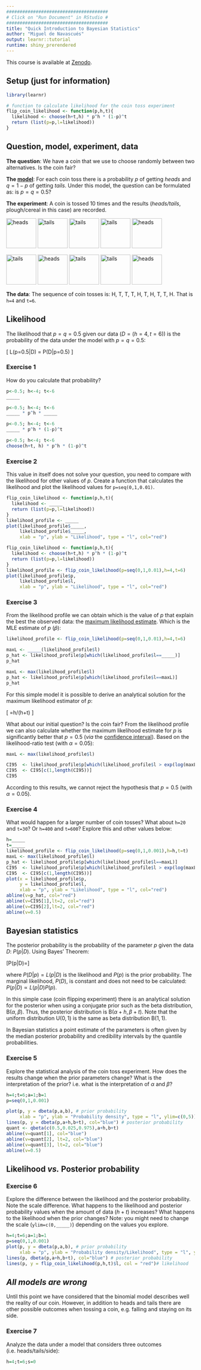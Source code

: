 ```yaml
---
######################################
# Click on "Run Document" in RStudio #
######################################
title: "Quick Introduction to Bayesian Statistics"
author: "Miguel de Navascués"
output: learnr::tutorial
runtime: shiny_prerendered
---
```


This course is available at [Zenodo](http://doi.org/10.5281/zenodo.1435503).



## Setup (just for information)

```r
library(learnr)

# function to calculate likelihood for the coin toss experiment
flip_coin_likelihood <- function(p,h,t){
  likelihood <- choose(h+t,h) * p^h * (1-p)^t
  return (list(p=p,l=likelihood))
}
```


## Question, model, experiment, data

**The question**: We have a coin that we use to choose randomly between two alternatives. Is the coin fair?

**The [model](http://en.wikipedia.org/wiki/Bernoulli_trial)**: For each coin toss there is a probability $p$ of getting *heads* and $q=1-p$ of getting *tails*. Under this model, the question can be formulated as: is $p=q=0.5$?

**The experiment**: A coin is tossed 10 times and the results (*heads/tails*, plough/cereal in this case) are recorded.

<img src="https://upload.wikimedia.org/wikipedia/commons/thumb/6/64/10_lire_1975_O.jpg/240px-10_lire_1975_O.jpg" alt="heads" style="height: 80px; width:80px;"/>
<img src="https://upload.wikimedia.org/wikipedia/commons/thumb/5/5d/10_lire_1975_R.jpg/240px-10_lire_1975_R.jpg" alt="tails" style="height: 80px; width:80px;"/>
<img src="https://upload.wikimedia.org/wikipedia/commons/thumb/5/5d/10_lire_1975_R.jpg/240px-10_lire_1975_R.jpg" alt="tails" style="height: 80px; width:80px;"/>
<img src="https://upload.wikimedia.org/wikipedia/commons/thumb/5/5d/10_lire_1975_R.jpg/240px-10_lire_1975_R.jpg" alt="tails" style="height: 80px; width:80px;"/>
<img src="https://upload.wikimedia.org/wikipedia/commons/thumb/6/64/10_lire_1975_O.jpg/240px-10_lire_1975_O.jpg" alt="heads" style="height: 80px; width:80px;"/>

<img src="https://upload.wikimedia.org/wikipedia/commons/thumb/5/5d/10_lire_1975_R.jpg/240px-10_lire_1975_R.jpg" alt="tails" style="height: 80px; width:80px;"/>
<img src="https://upload.wikimedia.org/wikipedia/commons/thumb/6/64/10_lire_1975_O.jpg/240px-10_lire_1975_O.jpg" alt="heads" style="height: 80px; width:80px;"/>
<img src="https://upload.wikimedia.org/wikipedia/commons/thumb/5/5d/10_lire_1975_R.jpg/240px-10_lire_1975_R.jpg" alt="tails" style="height: 80px; width:80px;"/>
<img src="https://upload.wikimedia.org/wikipedia/commons/thumb/5/5d/10_lire_1975_R.jpg/240px-10_lire_1975_R.jpg" alt="tails" style="height: 80px; width:80px;"/>
<img src="https://upload.wikimedia.org/wikipedia/commons/thumb/6/64/10_lire_1975_O.jpg/240px-10_lire_1975_O.jpg" alt="heads" style="height: 80px; width:80px;"/>

**The data**: The sequence of coin tosses is: H, T, T, T, H, T, H, T, T, H. That is `h=4` and `t=6`.

## Likelihood

The likelihood that $p=q=0.5$ given our data ($D=(h=4,t=6)$) is the probability of the data under the model with $p=q=0.5$:

\[ L(p=0.5|D) = P(D|p=0.5) \]

### Exercise 1

How do you calculate that probability?

```r
p<-0.5; h<-4; t<-6 
_____
```

```r
p<-0.5; h<-4; t<-6 
_____ * p^h * _____ 
```

```r
p<-0.5; h<-4; t<-6 
_____ * p^h * (1-p)^t 
```

```r
p<-0.5; h<-4; t<-6 
choose(h+t, h) * p^h * (1-p)^t
```

### Exercise 2

This value in itself does not solve your question, you need to compare with the likelihood for other values of $p$. Create a function that calculates the likelihood and plot the likelihood values for `p=seq(0,1,0.01)`. 

```r
flip_coin_likelihood <- function(p,h,t){
  likelihood <- _____
  return (list(p=p,l=likelihood))
}
likelihood_profile <- _____
plot(likelihood_profile$_____,
     likelihood_profile$_____,
     xlab = "p", ylab = "Likelihood", type = "l", col="red")
```

```r
flip_coin_likelihood <- function(p,h,t){
  likelihood <- choose(h+t,h) * p^h * (1-p)^t
  return (list(p=p,l=likelihood))
}
likelihood_profile <- flip_coin_likelihood(p=seq(0,1,0.01),h=4,t=6)
plot(likelihood_profile$p,
     likelihood_profile$l,
     xlab = "p", ylab = "Likelihood", type = "l", col="red")
```

### Exercise 3

From the likelihood profile we can obtain which is the value of $p$ that explain the best the observed data: the [maximum likelihood estimate](http://en.wikipedia.org/wiki/Maximum_likelihood_estimation). Which is the MLE estimate  of $p$ ($\hat{p}$):


```r
likelihood_profile <- flip_coin_likelihood(p=seq(0,1,0.01),h=4,t=6)
```

```r
maxL <- _____(likelihood_profile$l)
p_hat <- likelihood_profile$p[which(likelihood_profile$l==_____)]
p_hat
```

```r
maxL <- max(likelihood_profile$l)
p_hat <- likelihood_profile$p[which(likelihood_profile$l==maxL)]
p_hat
```


For this simple model it is possible to derive an analytical solution for the maximum likelihood estimator of $p$:

\[ \hat{p}=h/(h+t) \]

What about our initial question? Is the coin fair? From the likelihood profile we can also calculate whether the maximum likelihood estimate for $p$ is significantly better that $p=0.5$ (*via* the [confidence interval](http://en.wikipedia.org/wiki/Confidence_interval#Methods_of_derivation)). Based on the likelihood-ratio test (with $\alpha=0.05$):

```r
maxL <- max(likelihood_profile$l)
```

```r
CI95  <- likelihood_profile$p[which(likelihood_profile$l > exp(log(maxL)-1.92))]
CI95  <- CI95[c(1,length(CI95))]
CI95
```

According to this results, we cannot reject the hypothesis that $p=0.5$ (with $\alpha=0.05$). 

### Exercise 4

What would happen for a larger number of coin tosses? What about `h=20` and `t=30`? Or `h=400` and `t=600`? Explore this and other values below:

```r
h=_____
t=_____
likelihood_profile <- flip_coin_likelihood(p=seq(0,1,0.001),h=h,t=t)
maxL <- max(likelihood_profile$l)
p_hat <- likelihood_profile$p[which(likelihood_profile$l==maxL)]
CI95  <- likelihood_profile$p[which(likelihood_profile$l > exp(log(maxL)-1.92))]
CI95  <- CI95[c(1,length(CI95))]
plot(x = likelihood_profile$p,
     y = likelihood_profile$l,
     xlab = "p", ylab = "Likelihood", type = "l", col="red")
abline(v=p_hat, col="red")
abline(v=CI95[1],lt=2, col="red")
abline(v=CI95[2],lt=2, col="red")
abline(v=0.5)

```

## Bayesian statistics

The posterior probability is the probability of the parameter $p$ given the data $D$: $P(p|D)$. Using Bayes' Theorem: 

\[P(p|D)=\frac{P(D|p)P(p)}{P(D)}\]

where $P(D|p)=L(p|D)$ is the likelihood and $P(p)$ is the prior probability. The marginal likelihood, $P(D)$, is constant and does not need to be calculated: $P(p|D)\propto L(p|D)P(p)$.

In this simple case (coin flipping experiment) there is an analytical solution for the posterior when using a conjugate prior such as the beta distribution, $\mathrm{B}(\alpha, \beta)$. Thus, the posterior distribution is $\mathrm{B}(\alpha+h, \beta+t)$. Note that the uniform distribution $\mathrm{U}(0,1)$ is the same as beta distribution $\mathrm{B}(1,1)$.

In Bayesian statistics a point estimate of the parameters is often given by the median posterior probability and credibility intervals by the quantile probabilities.


### Exercise 5

Explore the statistical analysis of the coin toss experiment. How does the results change when the prior parameters change? What is the interpretation of the prior? i.e. what is the interpretation of $\alpha$ and $\beta$?

```r
h=4;t=6;a=1;b=1
p=seq(0,1,0.001)

plot(p, y = dbeta(p,a,b), # prior probability
     xlab = "p", ylab = "Probability density", type = "l", ylim=c(0,5))
lines(p, y = dbeta(p,a+h,b+t), col="blue") # posterior probability
quant <- qbeta(c(0.5,0.025,0.975),a+h,b+t)
abline(v=quant[1], col="blue")
abline(v=quant[2], lt=2, col="blue")
abline(v=quant[3], lt=2, col="blue")
abline(v=0.5)
```


## Likelihood *vs.* Posterior probability

### Exercise 6


Explore the difference between the likelihood and the posterior probability. Note the scale difference. What happens to the likelihood and posterior probability values when the amount of data ($h+t$) increases? What happens to the likelihood when the prior changes? Note: you might need to change the scale (`ylim=c(0,_____)`) depending on the values you explore.

```r
h=4;t=6;a=1;b=1
p=seq(0,1,0.001)
plot(p, y = dbeta(p,a,b), # prior probability
     xlab = "p", ylab = "Probability density/Likelihood", type = "l", ylim=c(0,3))
lines(p, dbeta(p,a+h,b+t), col="blue") # posterior probability
lines(p, y = flip_coin_likelihood(p,h,t)$l, col = "red")# likelihood
```


## *All models are wrong*

Until this point we have considered that the binomial model describes well the reality of our coin. However, in addition to heads and tails there are other possible outcomes when tossing a coin, e.g. falling and staying on its side.

### Exercise 7

 Analyze the data under a model that considers three outcomes (i.e. heads/tails/side):

```r
h=4;t=6;s=0
```



